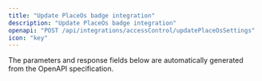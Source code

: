 ```yaml
---
title: "Update PlaceOs badge integration"
description: "Update PlaceOs badge integration"
openapi: "POST /api/integrations/accessControl/updatePlaceOsSettings"
icon: "key"
---
```


<Note>
The parameters and response fields below are automatically generated from the OpenAPI specification.
</Note>
